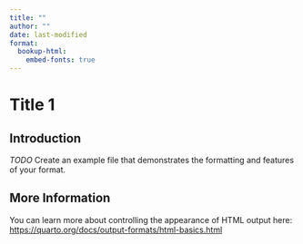 ```yaml
---
title: ""
author: ""
date: last-modified
format:
  bookup-html:
    embed-fonts: true
---
```


# Title 1

## Introduction

*TODO* Create an example file that demonstrates the formatting and features of your format.

## More Information

You can learn more about controlling the appearance of HTML output here: <https://quarto.org/docs/output-formats/html-basics.html>

